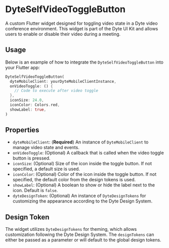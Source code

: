 # DyteSelfVideoToggleButton

A custom Flutter widget designed for toggling video state in a Dyte video conference environment. This widget is part of the Dyte UI Kit and allows users to enable or disable their video during a meeting.

## Usage

Below is an example of how to integrate the `DyteSelfVideoToggleButton` into your Flutter app:

```dart
DyteSelfVideoToggleButton(
  dyteMobileClient: yourDyteMobileClientInstance,
  onVideoToggle: () {
    // Code to execute after video toggle
  },
  iconSize: 24.0,
  iconColor: Colors.red,
  showLabel: true,
)
```

## Properties

- `dyteMobileClient`: (**Required**) An instance of `DyteMobileClient` to manage video state and events.
- `onVideoToggle`: (Optional) A callback that is called when the video toggle button is pressed.
- `iconSize`: (Optional) Size of the icon inside the toggle button. If not specified, a default size is used.
- `iconColor`: (Optional) Color of the icon inside the toggle button. If not specified, the default color from the design tokens is used.
- `showLabel`: (Optional) A boolean to show or hide the label next to the icon. Default is `false`.
- `dyteDesignToken`: (Optional) An instance of `DyteDesignTokens` for customizing the appearance according to the Dyte Design System.

## Design Token

The widget utilizes `DyteDesignTokens` for theming, which allows customization following the Dyte Design System. The `designTokens` can either be passed as a parameter or will default to the global design tokens.
